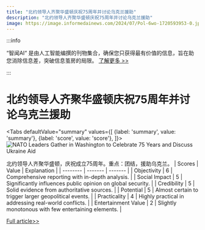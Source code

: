 ```yaml
---
title: "北约领导人齐聚华盛顿庆祝75周年并讨论乌克兰援助"
description: "北约领导人齐聚华盛顿庆祝75周年并讨论乌克兰援助"
image: https://image.informedainews.com/2024/07/Pol-6wo-1720593953-0.jpg
---
```



:::info

“智闻AI“ 是由人工智能编撰的刊物集合，确保您只获得最有价值的信息，旨在助您消除信息差，突破信息茧房的局限。  [了解更多 >>](/)

:::

# 北约领导人齐聚华盛顿庆祝75周年并讨论乌克兰援助


<Tabs
	defaultValue="summary"
	values={[
	{label: 'summary', value: 'summary'},
	{label: 'score', value: 'score'},
]}>
<TabItem value="summary">
<img
  src="https://image.informedainews.com/2024/07/Pol-6wo-1720593953-0.jpg"
  alt="NATO Leaders Gather in Washington to Celebrate 75 Years and Discuss Ukraine Aid"
/>



北约领导人齐聚华盛顿，庆祝成立75周年。重点：团结，援助乌克兰。
</TabItem>
<TabItem value="score">
	| Scores     | Value   | Explanation |
	| -------- | ------- | ------- |
	| Objectivity  | 6    | Comprehensive reporting with in-depth analysis.    |
	| Social Impact | 5     | Significantly influences public opinion on global security.    |
	| Credibility    | 5    | Solid evidence from authoritative sources.    |
	| Potential    | 5    | Almost certain to trigger larger geopolitical events.    |
	| Practicality    | 4    | Highly practical in addressing real-world conflicts.    |
	| Entertainment Value    | 2    | Slightly monotonous with few entertaining elements.    |
</TabItem>
</Tabs>

[Full article>>](https://www3.nhk.or.jp/nhkworld/en/news/20240710_06/)
